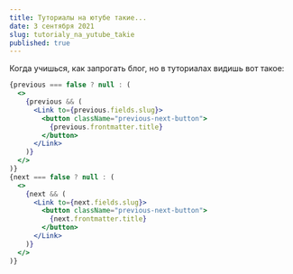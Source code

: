 ```yaml
---
title: Туториалы на ютубе такие...
date: 3 сентября 2021
slug: tutorialy_na_yutube_takie
published: true
---
```


Когда учишься, как запрогать блог, но в туториалах видишь вот такое:

```jsx
{previous === false ? null : (
  <>
    {previous && (
      <Link to={previous.fields.slug}>
        <button className="previous-next-button">
          {previous.frontmatter.title}
        </button>
      </Link>
    )}
  </>
)}
{next === false ? null : (
  <>
    {next && (
      <Link to={next.fields.slug}>
        <button className="previous-next-button">
          {next.frontmatter.title}
        </button>
      </Link>
    )}
  </>
)}
```